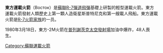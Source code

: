 {{unreferenced|time=2018-09-21T10:16:39+00:00}}{{expand language|en|page=|time=2019-09-12T13:38:18+00:00}}{{Infobox Rocket
|image   =  Semyorka Rocket R7 by Sergei Korolyov in VDNH Ostankino RAF0540.jpg
|caption =  東方運載火箭
|name           =  Vostok
|function       =  Carrier rocket
|manufacturer   =  [[第一特種設計局|第一特種設計局]]（英语：S.P. Korolev Rocket and Space Corporation Energia）
|country-origin =  USSR
|stages       =  2
|capacities =  
  {{Infobox Rocket/Payload
  |location =  [[Low_Earth_orbit|LEO]]
  |kilos    =  {{convert|4725|kg}}
  }}
|family      =  [[R-7火箭家族|R-7火箭家族]]
|comparable  =  [[擎天神系列運載火箭|擎天神系列運載火箭]]<br/>[[泰坦系列運載火箭|泰坦系列運載火箭]]
|status   =  Retired
|sites    =  [[Baikonur_Cosmodrome|Baikonur]]: [[Gagarin's_Start|LC-1/5]], [[Baikonur_Cosmodrome_Site_31|31/6]]<br/>[[Plesetsk_Cosmodrome|Plesetsk]]: [[Plesetsk_Cosmodrome_Site_41|LC-41/1]], [[Plesetsk_Cosmodrome_Site_43|43/3, 43/4]]
|launches =  Vostok-L: 4<br/>Vostok-K: 13<br/>Vostok-2: 45<br/>Vostok-2M: 94<br/>Soyuz/Vostok: 2
|success  =  Vostok-L: 3<br/>Vostok-K: 11<br/>Vostok-2: 40<br/>Vostok-2M: 92<br/>Soyuz/Vostok: 2
|fail     =  Vostok-L: 1<br/>Vostok-K: 2<br/>Vostok-2: 5<br/>Vostok-2M: 2
|first    =  15 May 1960 (Vostok-L)
|last     =  29 August 1991 (Vostok-2M)
|payloads =  [[東方號|東方號]]<br/>[[流星_(人造衛星)|流星 (人造衛星)]]<br/>[[天顶计划|天顶系列卫星]] 
|stagedata    =  
  {{Infobox Rocket/Stage
  |type       =  booster
  |diff       =  Vostok-K
  |number     =  4
  |engines    =  1 [[RD-107|RD-107-8D74-1959]]
  |thrust     =  970.86 kN
  |total      =  3,883.4 kN
  |burntime   =  118 seconds
  |fuel       =  [[RP-1|RP-1]]/[[LOX|LOX]]
  }}
  {{Infobox Rocket/Stage
  |type       =  stage
  |diff       =  Vostok-K
  |stageno    =  First
  |engines    =  1 [[RD-108|RD-108-8D75-1959]]
  |thrust     =  912 kN
  |burntime   =  301 seconds
  |fuel       =  [[RP-1|RP-1]]/[[LOX|LOX]]
  }}
  {{Infobox Rocket/Stage
  |type       =  stage
  |diff       =  Vostok-K
  |stageno    =  Second
  |engines    =  1 [[RD-0109|RD-0109]]
  |thrust     =  54.5 kN
  |burntime   =  365 seconds
  |fuel       =  [[RP-1|RP-1]]/[[LOX|LOX]]
  }}
}}

'''東方運載火箭'''（Восток）是[[蘇聯|蘇聯]][[R-7彈道飛彈|R-7彈道飛彈]]基礎上研製的輕型運載火箭。東方運載火箭發射人類歷史上第一顆人造衛星斯普特尼克和第一艘載人飛船。東方運載火箭是[[R-7火箭家族|R-7火箭家族]]的一员。

1980年3月18日，東方-2M火箭在[[普列謝茨克太空發射場|普列謝茨克太空發射場]]加油中爆炸，48人喪生。

{{Russian launch vehicles}}

[[Category:蘇聯運載火箭|Category:蘇聯運載火箭]]